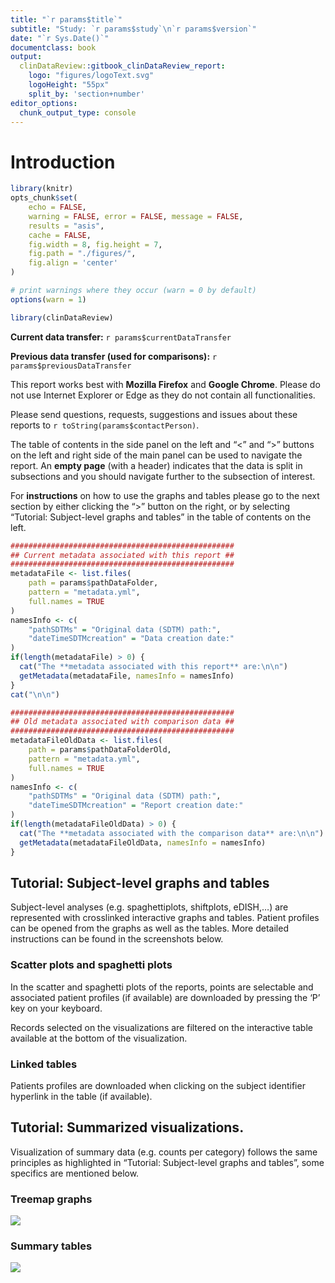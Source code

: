 ```yaml
---
title: "`r params$title`"
subtitle: "Study: `r params$study`\n`r params$version`"
date: "`r Sys.Date()`"
documentclass: book
output:   
  clinDataReview::gitbook_clinDataReview_report:
    logo: "figures/logoText.svg"
    logoHeight: "55px"
    split_by: 'section+number'
editor_options: 
  chunk_output_type: console
---
```


# Introduction

```r

library(knitr)
opts_chunk$set(
    echo = FALSE, 
    warning = FALSE, error = FALSE, message = FALSE, 
    results = "asis",
    cache = FALSE,
    fig.width = 8, fig.height = 7,
    fig.path = "./figures/",
    fig.align = 'center'
)

# print warnings where they occur (warn = 0 by default)
options(warn = 1)

```

```r

library(clinDataReview)

```

**Current data transfer:** `r params$currentDataTransfer`  

**Previous data transfer (used for comparisons):**
`r params$previousDataTransfer`  

This report works best with **Mozilla Firefox** and **Google Chrome**. Please do
not use Internet Explorer or Edge as they do not contain all functionalities.  

Please send questions, requests, suggestions and issues about these reports to
`r toString(params$contactPerson)`.  

The table of contents in the side panel on the left and "<" and ">" buttons on
the left and right side of the main panel can be used to navigate the report. An
**empty page** (with a header) indicates that the data is split in subsections
and you should navigate further to the subsection of interest.  

For **instructions** on how to use the graphs and tables please go to the next
section by either clicking the ">" button on the right, or by selecting
"Tutorial: Subject-level graphs and tables" in the table of contents on the
left.  


```r

##################################################
## Current metadata associated with this report ##
##################################################
metadataFile <- list.files(
    path = params$pathDataFolder, 
    pattern = "metadata.yml", 
    full.names = TRUE
)
namesInfo <- c(
    "pathSDTMs" = "Original data (SDTM) path:",
    "dateTimeSDTMcreation" = "Data creation date:"
)
if(length(metadataFile) > 0) {
  cat("The **metadata associated with this report** are:\n\n")
  getMetadata(metadataFile, namesInfo = namesInfo)
}
cat("\n\n")
```

```r

##################################################
## Old metadata associated with comparison data ##
##################################################
metadataFileOldData <- list.files(
    path = params$pathDataFolderOld, 
    pattern = "metadata.yml", 
    full.names = TRUE
)
namesInfo <- c(
    "pathSDTMs" = "Original data (SDTM) path:",
    "dateTimeSDTMcreation" = "Report creation date:"
)
if(length(metadataFileOldData) > 0) {
  cat("The **metadata associated with the comparison data** are:\n\n")
  getMetadata(metadataFileOldData, namesInfo = namesInfo)
}

```


## Tutorial: Subject-level graphs and tables

Subject-level analyses (e.g. spaghettiplots, shiftplots, eDISH,...) are
represented with crosslinked interactive graphs and tables. Patient profiles can
be opened from the graphs as well as the tables. More detailed instructions can
be found in the screenshots below.

### Scatter plots and spaghetti plots

In the scatter and spaghetti plots of the reports, points are selectable
and associated patient profiles (if available) are downloaded by pressing the 'P'
key on your keyboard.

Records selected on the visualizations are filtered on the interactive table
available at the bottom of the visualization.

### Linked tables

Patients profiles are downloaded when clicking on the
subject identifier hyperlink in the table (if available).

## Tutorial: Summarized visualizations.

Visualization of summary data (e.g. counts per category) follows the same
principles as highlighted in "Tutorial: Subject-level graphs and tables", some
specifics are mentioned below.  

### Treemap graphs

![](figures/treemap.png)

### Summary tables

![](figures/summaryTables.png)
